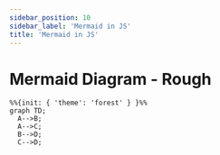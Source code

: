 ```yaml
---
sidebar_position: 10
sidebar_label: 'Mermaid in JS'
title: 'Mermaid in JS'
---
```





# Mermaid Diagram - Rough


```mermaid
%%{init: { 'theme': 'forest' } }%%
graph TD;
  A-->B;
  A-->C;
  B-->D;
  C-->D;
```